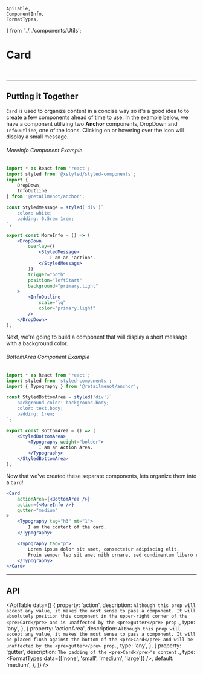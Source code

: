     ApiTable,
    ComponentInfo,
    FormatTypes,
} from '../../components/Utils';

# Card

<ComponentInfo title="Card" />

<br />

<CardExample />

---

## Putting it Together

`Card` is used to organize content in a concise way so it's a good idea to to create a few
components ahead of time to use. In the example below, we have a component utilizing two **Anchor**
components, <Link to="/components/dropdown">DropDown</Link> and `InfoOutline`, one of
the <Link to="/components/icon/">icons</Link>. Clicking on or hovering over the icon will display a
small message.

###### MoreInfo Component Example
```jsx hideTitle
import * as React from 'react';
import styled from '@xstyled/styled-components';
import {
    DropDown,
    InfoOutline
} from '@retailmenot/anchor';

const StyledMessage = styled('div')`
    color: white;
    padding: 0.5rem 1rem;
`;

export const MoreInfo = () => (
    <DropDown
        overlay={(
            <StyledMessage>
                I am an 'action'.
            </StyledMessage>
        )}
        trigger="both"
        position="leftStart"
        background="primary.light"
    >
        <InfoOutline
            scale="lg"
            color="primary.light"
        />
    </DropDown>
);

```

Next, we're going to build a component that will display a short message with a background color.

###### BottomArea Component Example
```jsx hideTitle
import * as React from 'react';
import styled from 'styled-components';
import { Typography } from '@retailmenot/anchor';

const StyledBottomArea = styled('div')`
    background-color: background.body;
    color: text.body;
    padding: 1rem;
`;

export const BottomArea = () => (
    <StyledBottomArea>
        <Typography weight="bolder">
            I am an Action Area.
        </Typography>
    </StyledBottomArea>
);
```

Now that we've created these separate components, lets organize them into a `Card`!

```jsx live
<Card
    actionArea={<BottomArea />}
    action={<MoreInfo />}
    gutter="medium"
>
    <Typography tag="h3" mt="1">
        I am the content of the card.
    </Typography>

    <Typography tag="p">
        Lorem ipsum dolor sit amet, consectetur adipiscing elit.
        Proin semper leo sit amet nibh ornare, sed condimentum libero rutrum.
    </Typography>
</Card>
```

---

## API

<ApiTable data={[
    {
        property: 'action',
        description: `Although this prop will accept any value, it makes the most sense to pass a
            component. It will absolutely position this component in the upper-right corner of
            the <pre>Card</pre> and is unaffected by the <pre>gutter</pre> prop.`,
        type: 'any',
    },
    {
        property: 'actionArea',
        description: `Although this prop will accept any value, it makes the most sense to pass a
            component. It will be placed flush against the bottom of the <pre>Card</pre> and will
            be unaffected by the <pre>gutter</pre> prop.`,
        type: 'any',
    },
    {
        property: 'gutter',
        description: `The padding of the <pre>Card</pre>'s content.`,
        type: <FormatTypes data={['none', 'small', 'medium', 'large']} />,
        default: 'medium',
    },
]} />


